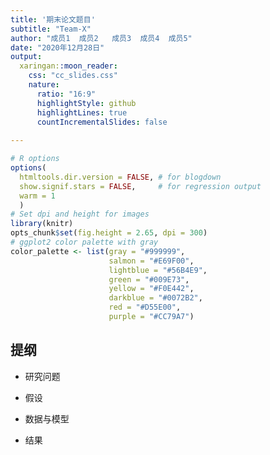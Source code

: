 ```yaml
---
title: '期末论文题目'
subtitle: "Team-X"
author: "成员1  成员2   成员3  成员4  成员5"
date: "2020年12月28日"
output:
  xaringan::moon_reader:
    css: "cc_slides.css"
    nature:
      ratio: "16:9"
      highlightStyle: github
      highlightLines: true
      countIncrementalSlides: false
      
---
```


```r
# R options
options(
  htmltools.dir.version = FALSE, # for blogdown
  show.signif.stars = FALSE,     # for regression output
  warm = 1
  )
# Set dpi and height for images
library(knitr)
opts_chunk$set(fig.height = 2.65, dpi = 300) 
# ggplot2 color palette with gray
color_palette <- list(gray = "#999999", 
                      salmon = "#E69F00", 
                      lightblue = "#56B4E9", 
                      green = "#009E73", 
                      yellow = "#F0E442", 
                      darkblue = "#0072B2", 
                      red = "#D55E00", 
                      purple = "#CC79A7")
```


## 提纲

- 研究问题

- 假设

- 数据与模型

- 结果



